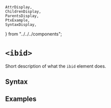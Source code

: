     AttrDisplay,
    ChildrenDisplay,
    ParentsDisplay,
    PtxExample,
    SyntaxDisplay,
} from "../../../components";

# `<ibid>`

Short description of what the `ibid` element does.

## Syntax

<SyntaxDisplay name="ibid" />

## Examples

    